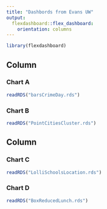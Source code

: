```yaml
---
title: "Dashbords from Evans UW"
output: 
  flexdashboard::flex_dashboard:
    orientation: columns
---
```


```r
library(flexdashboard)
```

[comment]: # just one plot in this row

Column {.tabset}
-----------------------------------------------------------------------

### Chart A

```r
readRDS("barsCrimeDay.rds")
```

### Chart B

```r
readRDS("PointCitiesCluster.rds")
```

[comment]: # two plots here

Column {.tabset}
-----------------------------------------------------------------------

### Chart C

```r
readRDS("LolliSchoolsLocation.rds")
```

### Chart D

```r
readRDS("BoxReducedLunch.rds")
```

